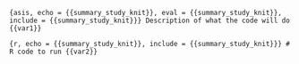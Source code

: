 ```{asis, echo = {{summary_study_knit}}, eval = {{summary_study_knit}}, include = {{summary_study_knit}}}
Description of what the code will do {{var1}}
```

```{r, echo = {{summary_study_knit}}, include = {{summary_study_knit}}}
# R code to run {{var2}}
```
